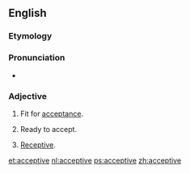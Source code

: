 ==English==

===Etymology===
{{suffix|accept|ive}}

===Pronunciation===
* {{a|US}} {{IPA|/æk.ˈsɛp.tɪv/}}

===Adjective===
{{en-adj}}

# Fit for [[acceptance]].
# {{context|obsolete|lang=en}} Ready to accept.
# [[receptive|Receptive]].

[[et:acceptive]]
[[nl:acceptive]]
[[ps:acceptive]]
[[zh:acceptive]]